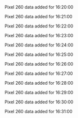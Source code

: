 Pixel 260 data added for 16:20:00

Pixel 260 data added for 16:21:00

Pixel 260 data added for 16:22:00

Pixel 260 data added for 16:23:00

Pixel 260 data added for 16:24:00

Pixel 260 data added for 16:25:00

Pixel 260 data added for 16:26:00

Pixel 260 data added for 16:27:00

Pixel 260 data added for 16:28:00

Pixel 260 data added for 16:29:00

Pixel 260 data added for 16:30:00

Pixel 260 data added for 16:31:00

